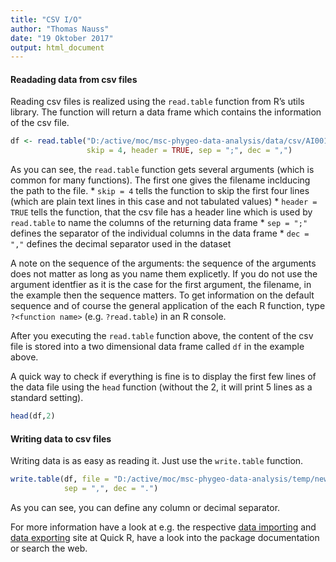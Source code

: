 ```yaml
---
title: "CSV I/O"
author: "Thomas Nauss"
date: "19 Oktober 2017"
output: html_document
---
```

#### Readading data from csv files

Reading csv files is realized using the `read.table` function from R's utils
library. The function will return a data frame which contains the information of
the csv file.

```r
df <- read.table("D:/active/moc/msc-phygeo-data-analysis/data/csv/AI001_gebiet_flaeche.csv",
                 skip = 4, header = TRUE, sep = ";", dec = ",")
```

As you can see, the `read.table` function gets several arguments (which is common for many functions). The first one gives the filename inclducing the path to the file. 
* `skip = 4` tells the function to skip the first four lines (which are plain text lines in this case and not tabulated values)
* `header = TRUE` tells the function, that the csv file has a header line which is used by `read.table` to name the columns of the returning data frame
* `sep = ";"` defines the separator of the individual columns in the data frame
* `dec = ","` defines the decimal separator used in the dataset

A note on the sequence of the arguments: the sequence of the arguments does
not matter as long as you name them explicetly. If you do not use the argument
identfier as it is the case for the first argument, the filename, in the example 
then the sequence matters. To get information on the default sequence and of 
course the general application of the each R function, type `?<function name>`
(e.g. `?read.table`) in an R console.

After you executing the `read.table` function above, the content of the csv file is
stored into a two dimensional data frame called `df` in the example above. 

A quick way to check if everything is fine is to display the first few lines of
the data file using the `head` function (without the 2, it will print 5 lines as a standard setting).
```r
head(df,2)
```

#### Writing data to csv files
Writing data is as easy as reading it. Just use the `write.table` function.
```r
write.table(df, file = "D:/active/moc/msc-phygeo-data-analysis/temp/new.csv", 
            sep = ",", dec = ".")
```
As you can see, you can define any column or decimal separator.

For more information have a look at e.g. the respective [data importing](http://www.statmethods.net/input/importingdata.html) and [data exporting](http://www.statmethods.net/input/exportingdata.html) site at Quick R, have a look into the package 
documentation or search the web.